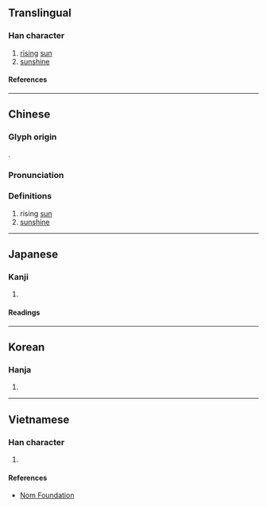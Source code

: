{{also|旸}}
{{character info/new}}
==Translingual==

===Han character===
{{Han char|rn=72|rad=日|as=09|sn=13|four=66027|canj=AAMH|ids=⿰日昜}}

# [[rising]] [[sun]]
# [[sunshine]]

====References====
{{Han ref|kx=0498.280|dkj=14066|dj=0867.010|hdz=21523.090|uh=6698}}

----

==Chinese==
{{zh-forms|s=旸}}

===Glyph origin===
{{Han etym}}
{{Han compound|日|昜|c1=s|c2=p|t1=sun|ls=psc}}.

===Pronunciation===
{{zh-pron
|m=yáng
|c=joeng4
|mc=y
|oc=y
|ma=
|cat=n
}}

===Definitions===
{{zh-hanzi}}

# rising [[sun]]
# [[sunshine]]

----

==Japanese==

===Kanji===
{{ja-kanji|grade=|rs=日09}}

# {{rfdef|ja|sort=日09}}

====Readings====
{{ja-readings
|goon=よう
|kanon=よう
|kun=ひので, あきらか, はれる
}}

----

==Korean==

===Hanja===
{{ko-hanja|양}}

# {{rfdef|ko|sort=日09}}

----

==Vietnamese==

===Han character===
{{vi-readings|rs=日09|reading=dương}}

# {{rfdef|vi|sort=日09}}

====References====
* [http://nomfoundation.org/common/nom_details.php?codepoint=6698 Nom Foundation]